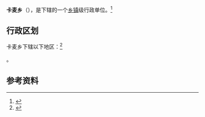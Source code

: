 {{中国乡级行政区|54/23/23/201/000}}

'''卡麦乡'''（{{bo|z=མཁར་སྨད་|w=}}），是{{PRC admin/fullname|54/23/23/201/000|3}}下辖的一个[[乡镇|乡镇]]级行政单位。<ref>{{PRC admin/ref sgc|{{PRC admin/parent|54/23/23/201/000}}}}</ref>

== 行政区划 ==

卡麦乡下辖以下地区：<ref>{{PRC admin/ref sgc|54/23/23/201/000}}</ref>

{{PRC admin/children|54/23/23/201/000}}。

== 参考资料 ==

{{reflist}}

{{行政区划小作品}}
{{PRC admin/navcat|54/23/23/201/000}}